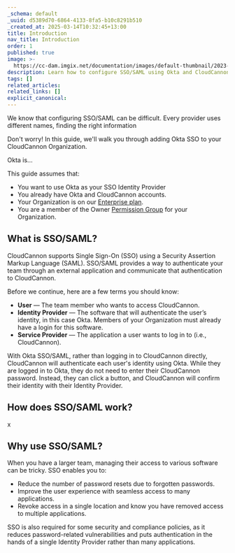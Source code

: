 ```yaml
---
_schema: default
_uuid: d5389d70-6864-4133-8fa5-b10c8291b510
_created_at: 2025-03-14T10:32:45+13:00
title: Introduction
nav_title: Introduction
order: 1
published: true
image: >-
  https://cc-dam.imgix.net/documentation/images/default-thumbnail/2023-Q4/CloudCannon-Documentation-Thumbnail.png
description: Learn how to configure SSO/SAML using Okta and CloudCannon.
tags: []
related_articles:
related_links: []
explicit_canonical:
---
```

We know that configuring SSO/SAML can be difficult. Every provider uses different names, finding the right information

Don't worry! In this guide, we'll walk you through adding Okta SSO to your CloudCannon Organization.

Okta is...

This guide assumes that:

* You want to use Okta as your SSO Identity Provider
* You already have Okta and CloudCannon accounts.
* Your Organization is on our [Enterprise plan](https://cloudcannon.com/pricing/).
* You are a member of the Owner [Permission Group](/documentation/articles/what-are-permission-groups/) for your Organization.

## What is SSO/SAML?

CloudCannon supports Single Sign-On (SSO) using a Security Assertion Markup Language (SAML). SSO/SAML provides a way to authenticate your team through an external application and communicate that authentication to CloudCannon.

Before we continue, here are a few terms you should know:

* **User** — The team member who wants to access CloudCannon.
* **Identity Provider** — The software that will authenticate the user’s identity, in this case Okta. Members of your Organization must already have a login for this software.
* **Service Provider** — The application a user wants to log in to (i.e., CloudCannon).

With Okta SSO/SAML, rather than logging in to CloudCannon directly, CloudCannon will authenticate each user's identity using Okta. While they are logged in to Okta, they do not need to enter their CloudCannon password. Instead, they can click a button, and CloudCannon will confirm their identity with their Identity Provider.

## How does SSO/SAML work?

x

## Why use SSO/SAML?

When you have a larger team, managing their access to various software can be tricky. SSO enables you to:

* Reduce the number of password resets due to forgotten passwords.
* Improve the user experience with seamless access to many applications.
* Revoke access in a single location and know you have removed access to multiple applications.

SSO is also required for some security and compliance policies, as it reduces password-related vulnerabilities and puts authentication in the hands of a single Identity Provider rather than many applications.
